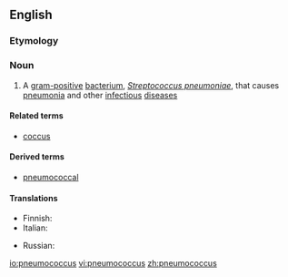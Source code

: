 ==English==

===Etymology===
{{confix|pneumo|coccus|lang=en}}

===Noun===
{{en-noun|pneumococci}}

# A [[gram-positive]] [[bacterium]], ''[[Streptococcus pneumoniae]]'', that causes [[pneumonia]] and other [[infectious]] [[disease]]s

====Related terms====
* [[coccus]]

====Derived terms====
*[[pneumococcal]]

====Translations====
{{trans-top|Streptococcus pneumoniae}}
* Finnish: {{t+|fi|pneumokokki}}
* Italian: {{t|it|pneumococco|m}}
{{trans-mid}}
* Russian: {{t|ru|пневмоко́кк|m}}
{{trans-bottom}}

[[io:pneumococcus]]
[[vi:pneumococcus]]
[[zh:pneumococcus]]